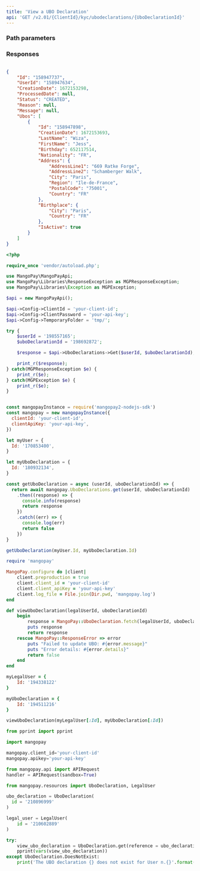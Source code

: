 ```yaml
---
title: 'View a UBO Declaration'  
api: 'GET /v2.01/{ClientId}/kyc/ubodeclarations/{UboDeclarationId}'  
---
```


  

### Path parameters  

<UboDeclarationId />  

### Responses  

<AccordionGroup><Accordion title="200">  

<IdResponse />  

<UserId2Response />  

<CreationDateResponse />  

<ProcessDateResponse />  

<Status11Response />  

<ReasonResponse />  

<MessageResponse />  

<UbosResponse /></Accordion></AccordionGroup>  

<ResponseExample>  

```json 200  

{
    "Id": "158947737",
    "UserId": "158947634",
    "CreationDate": 1672153298,
    "ProcessedDate": null,
    "Status": "CREATED",
    "Reason": null,
    "Message": null,
    "Ubos": [
        {
            "Id": "158947898",
            "CreationDate": 1672153693,
            "LastName": "Wiza",
            "FirstName": "Jess",
            "Birthday": 652117514,
            "Nationality": "FR",
            "Address": {
                "AddressLine1": "669 Ratke Forge",
                "AddressLine2": "Schamberger Walk",
                "City": "Paris",
                "Region": "Ile-de-France",
                "PostalCode": "75001",
                "Country": "FR"
            },
            "Birthplace": {
                "City": "Paris",
                "Country": "FR"
            },
            "IsActive": true
        }
    ]
}  
 ```  

</ResponseExample>  

<RequestExample>  
  
```php PHP  
<?php 

require_once 'vendor/autoload.php';

use MangoPay\MangoPayApi;
use MangoPay\Libraries\ResponseException as MGPResponseException;
use MangoPay\Libraries\Exception as MGPException;

$api = new MangoPayApi();

$api->Config->ClientId = 'your-client-id';
$api->Config->ClientPassword = 'your-api-key';
$api->Config->TemporaryFolder = 'tmp/';

try {
    $userId = '198557165';
    $uboDeclarationId = '198692872';

    $response = $api->UboDeclarations->Get($userId, $uboDeclarationId);

    print_r($response);
} catch(MGPResponseException $e) {
    print_r($e);
} catch(MGPException $e) {
    print_r($e);
}  
```  

  
```javascript NodeJS  

const mangopayInstance = require('mangopay2-nodejs-sdk')
const mangopay = new mangopayInstance({
  clientId: 'your-client-id',
  clientApiKey: 'your-api-key',
})

let myUser = {
  Id: '170853400',
}

let myUboDeclaration = {
  Id: '180932134',
}

const getUboDeclaration = async (userId, uboDeclarationId) => {
  return await mangopay.UboDeclarations.get(userId, uboDeclarationId)
    .then((response) => {
      console.info(response)
      return response
    })
    .catch((err) => {
      console.log(err)
      return false
    })
}

getUboDeclaration(myUser.Id, myUboDeclaration.Id)  
```  

  
```ruby Ruby  
require 'mangopay'

MangoPay.configure do |client|
    client.preproduction = true
    client.client_id = 'your-client-id'
    client.client_apiKey = 'your-api-key'
    client.log_file = File.join(Dir.pwd, 'mangopay.log')
end

def viewUboDeclaration(legalUserId, uboDeclarationId)
    begin
        response = MangoPay::UboDeclaration.fetch(legalUserId, uboDeclarationId)
        puts response
        return response
    rescue MangoPay::ResponseError => error
        puts "Failed to update UBO: #{error.message}"
        puts "Error details: #{error.details}"
        return false
    end
end

myLegalUser = {
    Id: '194338122'
}

myUboDeclaration = {
    Id: '194511216'
}

viewUboDeclaration(myLegalUser[:Id], myUboDeclaration[:Id])  
```  

  
```python Python  
from pprint import pprint

import mangopay

mangopay.client_id='your-client-id'
mangopay.apikey='your-api-key'

from mangopay.api import APIRequest
handler = APIRequest(sandbox=True)

from mangopay.resources import UboDeclaration, LegalUser

ubo_declaration = UboDeclaration( 
  id = '210896999' 
)

legal_user = LegalUser(
    id = '210602889'  
)

try:
    view_ubo_declaration = UboDeclaration.get(reference = ubo_declaration.id, user_id = legal_user.id)
    pprint(vars(view_ubo_declaration))
except UboDeclaration.DoesNotExist:
    print('The UBO declaration {} does not exist for User n.{}'.format(ubo_declaration, legal_user.id))  
```  

  
</RequestExample>